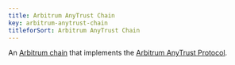 ```yaml
---
title: Arbitrum AnyTrust Chain
key: arbitrum-anytrust-chain
titleforSort: Arbitrum AnyTrust Chain
---
```


An [Arbitrum chain](/intro/glossary#arbitrum-chain) that implements the [Arbitrum AnyTrust Protocol](/intro/glossary#arbitrum-anytrust-protocol).
